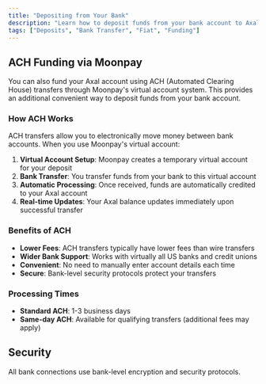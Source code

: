 ```yaml
---
title: "Depositing from Your Bank"
description: "Learn how to deposit funds from your bank account to Axal"
tags: ["Deposits", "Bank Transfer", "Fiat", "Funding"]
---
```


## ACH Funding via Moonpay

You can also fund your Axal account using ACH (Automated Clearing House) transfers through Moonpay's virtual account system. This provides an additional convenient way to deposit funds from your bank account.

### How ACH Works

ACH transfers allow you to electronically move money between bank accounts. When you use Moonpay's virtual account:

1. **Virtual Account Setup**: Moonpay creates a temporary virtual account for your deposit
2. **Bank Transfer**: You transfer funds from your bank to this virtual account
3. **Automatic Processing**: Once received, funds are automatically credited to your Axal account
4. **Real-time Updates**: Your Axal balance updates immediately upon successful transfer

### Benefits of ACH

- **Lower Fees**: ACH transfers typically have lower fees than wire transfers
- **Wider Bank Support**: Works with virtually all US banks and credit unions
- **Convenient**: No need to manually enter account details each time
- **Secure**: Bank-level security protocols protect your transfers

### Processing Times

- **Standard ACH**: 1-3 business days
- **Same-day ACH**: Available for qualifying transfers (additional fees may apply)

## Security

All bank connections use bank-level encryption and security protocols.
